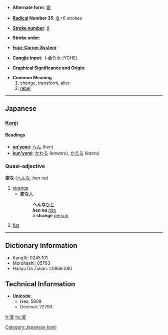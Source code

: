 * '''Alternate form''': [[變]]

* '''[[Wiktionary:Chinese radical index| Radical]] Number 35''': [[Wiktionary:Chinese radical index 夊|夊]]+6 strokes

* '''[[Wiktionary:Chinese total strokes index|Stroke number]]''': [[Wiktionary:Chinese total strokes index 9|9]]

* '''Stroke order''': 

* '''[[Wiktionary:Chinese four corner index|Four-Corner System]]''': 

* '''[[Wiktionary:Chinese Cangjie index|Cangjie input]]''': 卜金竹水 (YCHE)

* '''Graphical Significance and Origin''': 

* '''Common Meaning'''
*# [[change]], [[transform]], [[alter]]
*# [[rebel]]

----

== Japanese ==
=== [[Kanji]] ===

====Readings====
* '''[[on'yomi]]''': [[へん]] (''hen'')
* '''[[kun'yomi]]''': [[かわる]] (''kawaru''), [[かえる]] (''kaeru'')

=== Quasi-adjective ===
'''変な''' ([[へん]]な, ''hen na'')

# [[strange]]
#* '''変な'''[[人]]
#*: '''へんな'''[[ひと]]
#*: '''''hen na''' [[hito]]''
#*: a '''strange''' [[person]]
# {{music}} [[flat]]


----

== Dictionary Information ==

* KangXi: 0245.101
* Morohashi: 05703
* Hanyu Da Zidian: 20869.080

== Technical Information ==

* '''Unicode''':
** Hex: 5909
** Decimal: 22793

[[Category:Japanese kanji]]

[[fr:変]]
[[hu:変]]